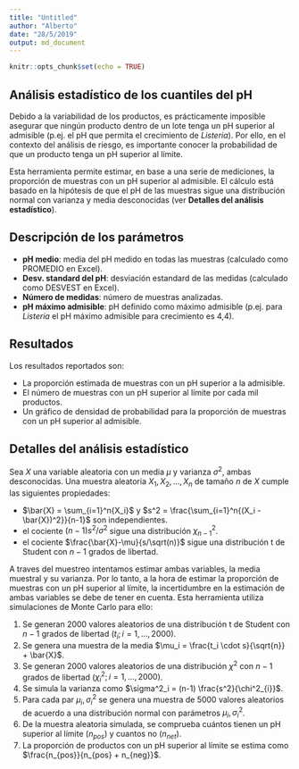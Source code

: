 ```yaml
---
title: "Untitled"
author: "Alberto"
date: "28/5/2019"
output: md_document
---
```


```r
knitr::opts_chunk$set(echo = TRUE)
```

## Análisis estadístico de los cuantiles del pH

Debido a la variabilidad de los productos, es prácticamente imposible asegurar que ningún producto dentro de un lote tenga un pH superior al admisible (p.ej. el pH que permita el crecimiento de *Listeria*). Por ello, en el contexto del análisis de riesgo, es importante conocer la probabilidad de que un producto tenga un pH superior al límite.

Esta herramienta permite estimar, en base a una serie de mediciones, la proporción de muestras con un pH superior al admisible. El cálculo está basado en la hipótesis de que el pH de las muestras sigue una distribución normal con varianza y media desconocidas (ver **Detalles del análisis estadístico**).

## Descripción de los parámetros

- **pH medio**: media del pH medido en todas las muestras (calculado como PROMEDIO en Excel).
- **Desv. standard del pH**: desviación estandard de las medidas (calculado como DESVEST en Excel).
- **Número de medidas**: número de muestras analizadas.
- **pH máximo admisible**: pH definido como máximo admisible (p.ej. para *Listeria* el pH máximo admisible para crecimiento es 4,4).

## Resultados

Los resultados reportados son:

- La proporción estimada de muestras con un pH superior a la admisible.
- El número de muestras con un pH superior al límite por cada mil productos.
- Un gráfico de densidad de probabilidad para la proporción de muestras con un pH superior al admisible.

## Detalles del análisis estadístico

Sea $X$ una variable aleatoria con un media $\mu$ y varianza $\sigma^2$, ambas desconocidas. Una muestra aleatoria $X_1, X_2,...,X_n$ de tamaño $n$ de $X$ cumple las siguientes propiedades:

- $\bar{X} = \sum_{i=1}^n{X_i}$ y $s^2 = \frac{\sum_{i=1}^n{(X_i - \bar{X})^2}}{n-1}$ son independientes.
- el cociente $(n-1)s^2/\sigma^2$ sigue una distribución $\chi^2_{n-1}$.
- el cociente $\frac{\bar{X}-\mu}{s/\sqrt(n)}$ sigue una distribución t de Student con $n-1$ grados de libertad.

A traves del muestreo intentamos estimar ambas variables, la media muestral y su varianza. Por lo tanto, a la hora de estimar la proporción de muestras con un pH superior al límite, la incertidumbre en la estimación de ambas variables se debe de tener en cuenta. Esta herramienta utiliza simulaciones de Monte Carlo para ello:

1. Se generan 2000 valores aleatorios de una distribución t de Student con $n-1$ grados de libertad ($t_i; i=1,...,2000$).
2. Se genera una muestra de la media $\mu_i = \frac{t_i \cdot s}{\sqrt{n}} + \bar{X}$.
3. Se generan 2000 valores aleatorios de una distribución $\chi^2$ con $n-1$ grados de libertad ($\chi^2_i; i = 1,...,2000$).
4. Se simula la varianza como $\sigma^2_i = (n-1) \frac{s^2}{\chi^2_{i}}$.
5. Para cada par ${ \mu_i, \sigma^2_i}$ se genera una muestra de 5000 valores aleatorios de acuerdo a una distribución normal con parámetros ${ \mu_i, \sigma^2_i}$.
6. De la muestra aleatoria simulada, se comprueba cuántos tienen un pH superior al límite ($n_{pos}$) y cuantos no ($n_{net}$).
7. La proporción de productos con un pH superior al límite se estima como $\frac{n_{pos}}{n_{pos} + n_{neg}}$.












